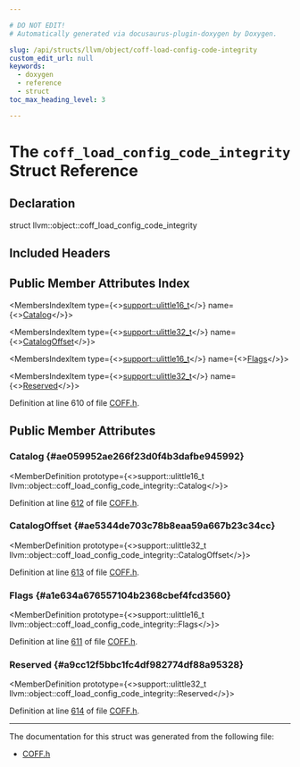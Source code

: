 ```yaml
---

# DO NOT EDIT!
# Automatically generated via docusaurus-plugin-doxygen by Doxygen.

slug: /api/structs/llvm/object/coff-load-config-code-integrity
custom_edit_url: null
keywords:
  - doxygen
  - reference
  - struct
toc_max_heading_level: 3

---
```





# The `coff_load_config_code_integrity` Struct Reference

<DoxygenPage pluginConfig={pluginConfig}>



## Declaration

<CodeBlock>struct llvm::object::coff_load_config_code_integrity</CodeBlock>

## Included Headers

<IncludesList>
<IncludesListItem
  filePath="llvm/Object/COFF.h"
  permalink="/docs/api/files/include/include/llvm/include/llvm/object/coff-h"
  isLocal="true" />
</IncludesList>

## Public Member Attributes Index

<MembersIndex>

<MembersIndexItem
  type={<><a href="/docs/api/namespaces/llvm/support/#a4e29b3df92632c930b82161555c3b8d6">support::ulittle16&#95;t</a></>}
  name={<><a href="#ae059952ae266f23d0f4b3dafbe945992">Catalog</a></>}>
</MembersIndexItem>

<MembersIndexItem
  type={<><a href="/docs/api/namespaces/llvm/support/#a206b37274fa3e908017da357d12724d1">support::ulittle32&#95;t</a></>}
  name={<><a href="#ae5344de703c78b8eaa59a667b23c34cc">CatalogOffset</a></>}>
</MembersIndexItem>

<MembersIndexItem
  type={<><a href="/docs/api/namespaces/llvm/support/#a4e29b3df92632c930b82161555c3b8d6">support::ulittle16&#95;t</a></>}
  name={<><a href="#a1e634a676557104b2368cbef4fcd3560">Flags</a></>}>
</MembersIndexItem>

<MembersIndexItem
  type={<><a href="/docs/api/namespaces/llvm/support/#a206b37274fa3e908017da357d12724d1">support::ulittle32&#95;t</a></>}
  name={<><a href="#a9cc12f5bbc1fc4df982774df88a95328">Reserved</a></>}>
</MembersIndexItem>

</MembersIndex>


Definition at line 610 of file <a href="/docs/api/files/include/include/llvm/include/llvm/object/coff-h">COFF.h</a>.

<SectionDefinition>

## Public Member Attributes

### Catalog {#ae059952ae266f23d0f4b3dafbe945992}

<MemberDefinition
  prototype={<>support::ulittle16&#95;t llvm::object::coff&#95;load&#95;config&#95;code&#95;integrity::Catalog</>}>

Definition at line <a href="/docs/api/files/include/include/llvm/include/llvm/object/coff-h/#l00612">612</a> of file <a href="/docs/api/files/include/include/llvm/include/llvm/object/coff-h">COFF.h</a>.
</MemberDefinition>

### CatalogOffset {#ae5344de703c78b8eaa59a667b23c34cc}

<MemberDefinition
  prototype={<>support::ulittle32&#95;t llvm::object::coff&#95;load&#95;config&#95;code&#95;integrity::CatalogOffset</>}>

Definition at line <a href="/docs/api/files/include/include/llvm/include/llvm/object/coff-h/#l00613">613</a> of file <a href="/docs/api/files/include/include/llvm/include/llvm/object/coff-h">COFF.h</a>.
</MemberDefinition>

### Flags {#a1e634a676557104b2368cbef4fcd3560}

<MemberDefinition
  prototype={<>support::ulittle16&#95;t llvm::object::coff&#95;load&#95;config&#95;code&#95;integrity::Flags</>}>

Definition at line <a href="/docs/api/files/include/include/llvm/include/llvm/object/coff-h/#l00611">611</a> of file <a href="/docs/api/files/include/include/llvm/include/llvm/object/coff-h">COFF.h</a>.
</MemberDefinition>

### Reserved {#a9cc12f5bbc1fc4df982774df88a95328}

<MemberDefinition
  prototype={<>support::ulittle32&#95;t llvm::object::coff&#95;load&#95;config&#95;code&#95;integrity::Reserved</>}>

Definition at line <a href="/docs/api/files/include/include/llvm/include/llvm/object/coff-h/#l00614">614</a> of file <a href="/docs/api/files/include/include/llvm/include/llvm/object/coff-h">COFF.h</a>.
</MemberDefinition>

</SectionDefinition>

<hr/>

The documentation for this struct was generated from the following file:

<ul>
<li><a href="/docs/api/files/include/include/llvm/include/llvm/object/coff-h">COFF.h</a></li>
</ul>

</DoxygenPage>
